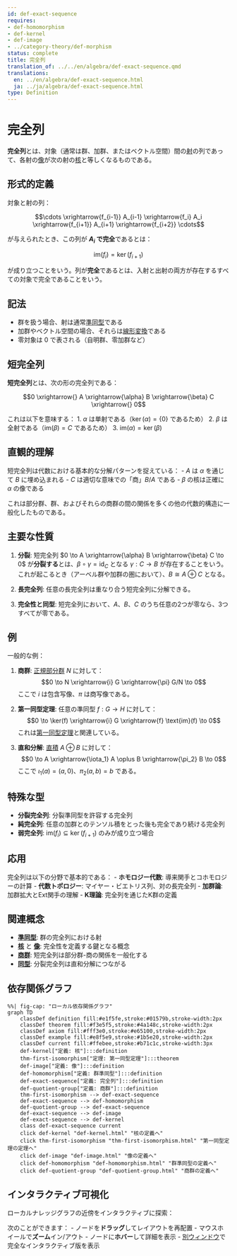 ```yaml
---
id: def-exact-sequence
requires:
- def-homomorphism
- def-kernel
- def-image
- ../category-theory/def-morphism
status: complete
title: 完全列
translation_of: ../../en/algebra/def-exact-sequence.qmd
translations:
  en: ../en/algebra/def-exact-sequence.html
  ja: ../ja/algebra/def-exact-sequence.html
type: Definition
---
```


# 完全列 {#def-exact-sequence}

**完全列**とは、対象（通常は群、加群、またはベクトル空間）間の[射](../category-theory/def-morphism.qmd)の列であって、各射の[像](def-image.qmd)が次の射の[核](def-kernel.qmd)と等しくなるものである。

## 形式的定義

対象と射の列：

$$\cdots \xrightarrow{f_{i-1}} A_{i-1} \xrightarrow{f_i} A_i \xrightarrow{f_{i+1}} A_{i+1} \xrightarrow{f_{i+2}} \cdots$$

が与えられたとき、この列が **$A_i$ で完全**であるとは：

$$\text{im}(f_i) = \ker(f_{i+1})$$

が成り立つことをいう。列が**完全**であるとは、入射と出射の両方が存在するすべての対象で完全であることをいう。

## 記法

- 群を扱う場合、射は通常[準同型](def-homomorphism.qmd)である
- 加群やベクトル空間の場合、それらは[線形変換](def-linear-transformation.qmd)である
- 零対象は $0$ で表される（自明群、零加群など）

## 短完全列

**短完全列**とは、次の形の完全列である：

$$0 \xrightarrow{} A \xrightarrow{\alpha} B \xrightarrow{\beta} C \xrightarrow{} 0$$

これは以下を意味する：
1. $\alpha$ は単射である（$\ker(\alpha) = \{0\}$ であるため）
2. $\beta$ は全射である（$\text{im}(\beta) = C$ であるため）
3. $\text{im}(\alpha) = \ker(\beta)$

## 直観的理解

短完全列は代数における基本的な分解パターンを捉えている：
- $A$ は $\alpha$ を通じて $B$ に埋め込まれる
- $C$ は適切な意味での「商」$B/A$ である
- $\beta$ の核は正確に $\alpha$ の像である

これは部分群、群、およびそれらの商群の間の関係を多くの他の代数的構造に一般化したものである。

## 主要な性質

1. **分裂**: 短完全列 $0 \to A \xrightarrow{\alpha} B \xrightarrow{\beta} C \to 0$ が**分裂する**とは、$\beta \circ \gamma = \text{id}_C$ となる $\gamma: C \to B$ が存在することをいう。これが起こるとき（アーベル群や加群の圏において）、$B \cong A \oplus C$ となる。

2. **長完全列**: 任意の長完全列は重なり合う短完全列に分解できる。

3. **完全性と同型**: 短完全列において、$A$、$B$、$C$ のうち任意の2つが零なら、3つすべてが零である。

## 例

一般的な例：

1. **商群**: [正規部分群](def-normal-subgroup.qmd) $N$ に対して：
   $$0 \to N \xrightarrow{i} G \xrightarrow{\pi} G/N \to 0$$
   ここで $i$ は包含写像、$\pi$ は商写像である。

2. **第一同型定理**: 任意の準同型 $f: G \to H$ に対して：
   $$0 \to \ker(f) \xrightarrow{i} G \xrightarrow{f} \text{im}(f) \to 0$$
   これは[第一同型定理](thm-first-isomorphism.qmd)と関連している。

3. **直和分解**: [直積](def-direct-product.qmd) $A \oplus B$ に対して：
   $$0 \to A \xrightarrow{\iota_1} A \oplus B \xrightarrow{\pi_2} B \to 0$$
   ここで $\iota_1(a) = (a,0)$、$\pi_2(a,b) = b$ である。

## 特殊な型

- **分裂完全列**: 分裂準同型を許容する完全列
- **純完全列**: 任意の加群とのテンソル積をとった後も完全であり続ける完全列
- **弱完全列**: $\text{im}(f_i) \subseteq \ker(f_{i+1})$ のみが成り立つ場合

## 応用

完全列は以下の分野で基本的である：
- **ホモロジー代数**: 導来関手とコホモロジーの計算
- **代数トポロジー**: マイヤー・ビエトリス列、対の長完全列
- **加群論**: 加群拡大とExt関手の理解
- **K理論**: 完全列を通じたK群の定義

## 関連概念

- **[準同型](def-homomorphism.qmd)**: 群の完全列における射
- **[核](def-kernel.qmd)** と **[像](def-image.qmd)**: 完全性を定義する鍵となる概念
- **[商群](def-quotient-group.qmd)**: 短完全列は部分群-商の関係を一般化する
- **[同型](def-isomorphism.qmd)**: 分裂完全列は直和分解につながる

## 依存関係グラフ

```mermaid
%%| fig-cap: "ローカル依存関係グラフ"
graph TD
    classDef definition fill:#e1f5fe,stroke:#01579b,stroke-width:2px
    classDef theorem fill:#f3e5f5,stroke:#4a148c,stroke-width:2px
    classDef axiom fill:#fff3e0,stroke:#e65100,stroke-width:2px
    classDef example fill:#e8f5e9,stroke:#1b5e20,stroke-width:2px
    classDef current fill:#ffebee,stroke:#b71c1c,stroke-width:3px
    def-kernel["定義: 核"]:::definition
    thm-first-isomorphism["定理: 第一同型定理"]:::theorem
    def-image["定義: 像"]:::definition
    def-homomorphism["定義: 群準同型"]:::definition
    def-exact-sequence["定義: 完全列"]:::definition
    def-quotient-group["定義: 商群"]:::definition
    thm-first-isomorphism --> def-exact-sequence
    def-exact-sequence --> def-homomorphism
    def-quotient-group --> def-exact-sequence
    def-exact-sequence --> def-image
    def-exact-sequence --> def-kernel
    class def-exact-sequence current
    click def-kernel "def-kernel.html" "核の定義へ"
    click thm-first-isomorphism "thm-first-isomorphism.html" "第一同型定理の定理へ"
    click def-image "def-image.html" "像の定義へ"
    click def-homomorphism "def-homomorphism.html" "群準同型の定義へ"
    click def-quotient-group "def-quotient-group.html" "商群の定義へ"
```

## インタラクティブ可視化

ローカルナレッジグラフの近傍をインタラクティブに探索：

::: {.graph-viz data-id="def-exact-sequence" data-width="700" data-height="500"}
:::

次のことができます：
- ノードを**ドラッグ**してレイアウトを再配置
- マウスホイールで**ズーム**イン/アウト
- ノードに**ホバー**して詳細を表示
- [別ウィンドウ](../../output/interactive/ja/def-exact-sequence.html){target="_blank"}で完全なインタラクティブ版を表示
